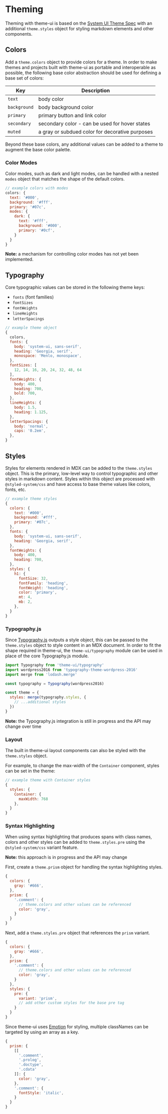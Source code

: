 

# Theming

Theming with theme-ui is based on the [System UI Theme Spec][] with an additional `theme.styles` object for styling markdown elements and other components.

[system ui theme spec]: https://system-ui.com/theme/

## Colors

Add a `theme.colors` object to provide colors for a theme.
In order to make themes and projects built with theme-ui as portable and interoperable as possible, the following base color abstraction should be used for defining a base set of colors:

Key           | Description
--------------|------------
`text`        | body color
`background`  | body background color
`primary`     | primary button and link color
`secondary`   | secondary color - can be used for hover states
`muted`       | a gray or subdued color for decorative purposes

Beyond these base colors, any additional values can be added to a theme to augment the base color palette.

### Color Modes

Color modes, such as dark and light modes, can be handled with a nested `modes` object that matches the shape of the default colors.

```js
// example colors with modes
colors: {
  text: '#000',
  background: '#fff',
  primary: '#07c',
  modes: {
    dark: {
      text: '#fff',
      background: '#000',
      primary: '#0cf',
    }
  }
}
```

**Note:** a mechanism for controlling color modes has not yet been implemented.

## Typography

Core typographic values can be stored in the following theme keys:

- `fonts` (font families)
- `fontSizes`
- `fontWeights`
- `lineHeights`
- `letterSpacings`

```js
// example theme object
{
  colors,
  fonts: {
    body: 'system-ui, sans-serif',
    heading: 'Georgia, serif',
    monospace: 'Menlo, monospace',
  },
  fontSizes: [
    12, 14, 16, 20, 24, 32, 48, 64
  ],
  fontWeights: {
    body: 400,
    heading: 700,
    bold: 700,
  },
  lineHeights: {
    body: 1.5,
    heading: 1.125,
  },
  letterSpacings: {
    body: 'normal',
    caps: '0.2em',
  },
}
```

## Styles

Styles for elements rendered in MDX can be added to the `theme.styles` object.
This is the primary, low-level way to control typographic and other styles in markdown content.
Styles within this object are processed with `@styled-system/css` and have access to base theme values like colors, fonts, etc.

```js
// example theme styles
{
  colors: {
    text: '#000',
    background: '#fff',
    primary: '#07c',
  },
  fonts: {
    body: 'system-ui, sans-serif',
    heading: 'Georgia, serif',
  },
  fontWeights: {
    body: 400,
    heading: 700,
  },
  styles: {
    h1: {
      fontSize: 32,
      fontFamily: 'heading',
      fontWeight: 'heading',
      color: 'primary',
      mt: 4,
      mb: 2,
    },
  }
}
```

### Typography.js

Since [Typography.js][] outputs a style object, this can be passed to the `theme.styles` object to style content in an MDX document.
In order to fit the shape required in theme-ui, the `theme-ui/typography` module can be used in place of the core Typography.js module.

```js
import Typography from 'theme-ui/typography'
import wordpress2016 from 'typography-theme-wordpress-2016'
import merge from 'lodash.merge'

const typography = Typography(wordpress2016)

const theme = {
  styles: merge(typography.styles, {
    // ...additional styles
  })
}
```

**Note:** the Typography.js integration is still in progress and the API may change over time

[typography.js]: https://github.com/KyleAMathews/typography.js

### Layout

The built in theme-ui layout components can also be styled with the `theme.styles` object.

For example, to change the max-width of the `Container` component, styles can be set in the theme:

```js
// example theme with Container styles
{
  styles: {
    Container: {
      maxWidth: 768
    },
  }
}
```

### Syntax Highlighting

When using syntax highlighting that produces spans with class names, colors and other styles can be added to `theme.styles.pre` using the `@styled-system/css` variant feature.

**Note:** this approach is in progress and the API may change

First, create a `theme.prism` object for handling the syntax highlighting styles.

```js
{
  colors: {
    gray: '#666',
  },
  prism: {
    '.comment': {
      // theme.colors and other values can be referenced
      color: 'gray',
    }
  }
}
```

Next, add a `theme.styles.pre` object that references the `prism` variant.

```js
{
  colors: {
    gray: '#666',
  },
  prism: {
    '.comment': {
      // theme.colors and other values can be referenced
      color: 'gray',
    }
  },
  styles: {
    pre: {
      variant: 'prism',
      // add other custom styles for the base pre tag
    }
  }
}
```

Since theme-ui uses [Emotion][] for styling, multiple classNames can be targeted by using an array as a key.

```js
{
  prism: {
    [[
      '.comment',
      '.prolog',
      '.doctype',
      '.cdata'
    ]]: {
      color: 'gray',
    },
    '.comment': {
      fontStyle: 'italic',
    }
  }
}
```

[emotion]: https://emotion.sh
